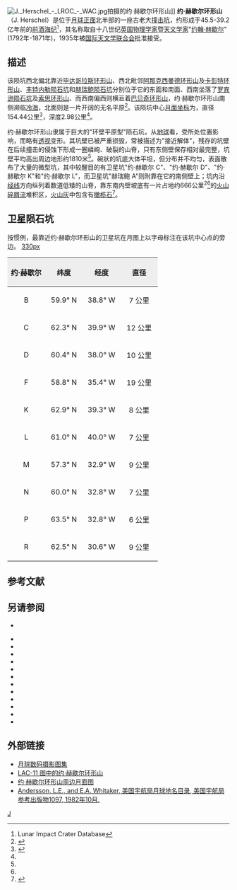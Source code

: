 {{lunar crater data|
 image=J. Herschel crater 4164 h1 4164 h2.jpg|240px|
 caption=月球轨道器4号拍摄的图像|
 latitude=62.31|
 N_or_S=N|
 longitude=41.86|
 E_or_W=W|
 diameter=154.44公里|
 depth=2.98公里|
 colong=46|
 eponym=[[约翰·赫歇尔|约翰·赫歇尔]]}}
[[Image:J._Herschel_-_LROC_-_WAC.jpg|thumb]]拍摄的约·赫歇尔环形山]]
'''约·赫歇尔环形山'''（J. Herschel）是位于[[月球正面|月球正面]]北半部的一座古老大[[撞击坑|撞击坑]]，约形成于45.5-39.2亿年前的[[前酒海纪|前酒海纪]]<ref name=LICD>Lunar Impact Crater Database</ref>，其名称取自十八世纪[[英国|英国]][[物理学家|物理学家]]暨[[天文学家|天文学家]]"[[约翰·赫歇尔|约翰·赫歇尔]]"(1792年-1871年)，1935年被[[国际天文学联合会|国际天文学联合会]]批准接受。

==描述== 
该陨坑西北偏北靠近[[毕达哥拉斯环形山|毕达哥拉斯环形山]]、西北毗邻[[阿那克西曼德环形山|阿那克西曼德环形山]]及[[卡彭特环形山|卡彭特环形山]]、[[丰特内勒陨石坑|丰特内勒陨石坑]]和[[赫瑞鲍陨石坑|赫瑞鲍陨石坑]]分别位于它的东面和南面、西南坐落了[[罗宾逊陨石坑|罗宾逊陨石坑]]及[[索思环形山|索思环形山]]、而西南偏西则横亘着[[巴贝奇环形山|巴贝奇环形山]]，约·赫歇尔环形山南侧濒临[[冷海|冷海]]，北面则是一片开阔的无名平原<ref>{{Cite web |url=http://planetarynames.wr.usgs.gov/images/Lunar/lac_11_wac.pdf |title=Crater J. Herschel on LAC-11 map. |access-date=2016-11-14 |archive-date=2015-12-20 |archive-url=https://web.archive.org/web/20151220034321/http://planetarynames.wr.usgs.gov/images/Lunar/lac_11_wac.pdf |dead-url=no }}</ref>。该陨坑中心[[月面坐标|月面坐标]]为{{Coord|62.31|N|41.86|W|globe:Moon|nogoogle=1|noosm=1}}，直径154.44公里<ref name="IAU">{{Cite web |url=http://planetarynames.wr.usgs.gov/Feature/2779 |title=Directory of the International Astronomical Union |access-date=2016-11-14 |archive-date=2018-07-06 |archive-url=https://web.archive.org/web/20180706021754/https://planetarynames.wr.usgs.gov/Feature/2779 |dead-url=no }}</ref>，深度2.98公里<ref name=LICD/>。

约·赫歇尔环形山隶属于巨大的"环壁平原型"陨石坑，从[[地球|地球]]看，受所处位置影响，而略有[[透视|透视]]变形。其坑壁已被严重损毁，常被描述为"接近解体"，残存的坑壁在后续撞击的侵蚀下形成一圈嶙峋、破裂的山脊，只有东侧壁保存相对最完整，坑壁平均高出周边地形约1810米<ref name="LICD"/>。碗状的坑底大体平坦，但分布并不均匀，表面散布了大量的微型坑，其中较醒目的有卫星坑"约·赫歇尔 C"、"约·赫歇尔 D"、"约·赫歇尔 K"和"约·赫歇尔 L"，而卫星坑"赫瑞鲍 A"则附靠在它的南侧壁上；坑内沿[[经线|经线]]方向纵列着数道低矮的山脊，靠东南内壁坡底有一片占地约666公里<sup>2</sup><ref name="LICD"/>的[[火山碎屑流|火山碎屑流]]堆积区，[[火山灰|火山灰]]中包含有[[橄榄石|橄榄石]]<ref name="WIKI">{{Cite web |url=http://the-moon.wikispaces.com/J.+Herschel |title=Description Crater online The Moon-Wiki |access-date=2016-11-14 |archive-date=2018-05-31 |archive-url=https://web.archive.org/web/20180531120445/http://the-moon.wikispaces.com/J.+Herschel |dead-url=yes }}</ref>。

==卫星陨石坑==
按惯例，最靠近约·赫歇尔环形山的卫星坑在月图上以字母标注在该坑中心点的旁边。
[[image:J_Herschel_sattelite_craters_map.jpg|330px]]

{| class="wikitable"
!width="25%" style="background:#eeeeee;" |约·赫歇尔 
!width="25%" style="background:#eeeeee;" |纬度
!width="25%" style="background:#eeeeee;" |经度
!width="25%" style="background:#eeeeee;" |直径
|-
|align="center"|B
|align="center"|59.9° N
|align="center"|38.8° W
|align="center"|7 公里
|-
|align="center"|C
|align="center"|62.3° N
|align="center"|39.9° W
|align="center"|12 公里
|-
|align="center"|D
|align="center"|60.4° N
|align="center"|38.0° W
|align="center"|10 公里
|-
|align="center"|F
|align="center"|58.8° N
|align="center"|35.4° W
|align="center"|19 公里
|-
|align="center"|K
|align="center"|62.9° N
|align="center"|39.3° W
|align="center"|8 公里
|-
|align="center"|L
|align="center"|61.0° N
|align="center"|40.0° W
|align="center"|7 公里
|-
|align="center"|M
|align="center"|57.3° N
|align="center"|32.9° W
|align="center"|9 公里
|-
|align="center"|N
|align="center"|60.0° N
|align="center"|32.8° W
|align="center"|7 公里
|-
|align="center"|P
|align="center"|63.5° N
|align="center"|32.8° W
|align="center"|6 公里
|-
|align="center"|R
|align="center"|62.5° N
|align="center"|30.6° W
|align="center"|9 公里
|}{{clear}}

==参考文献==
{{reflist}}

==另请参阅==
* {{cite web | last = Wood | first = Chuck | date = 2006-06-18 | url = http://www.lpod.org/?m=20060618 | title = Oozing Ejecta | publisher = Lunar Photo of the Day | accessdate = 2006-07-12 | deadurl = yes | archiveurl = https://web.archive.org/web/20061223151347/http://www.lpod.org/?m=20060618 | archivedate = 2006-12-23 }}
{{refbegin}}
* {{cite book
  | last1 = Andersson
  | first1 = L. E.
  | last2 = Whitaker
  | first2 = E. A.
  | authorlink2 = Ewen Whitaker
  | date = 1982
  | title = [[NASA|NASA]] Catalogue of Lunar Nomenclature
  | publisher = NASA RP-1097
  | ref = harv
  }}
* {{cite web
  | last = Blue
  | first = Jennifer
  | date = July 25, 2007
  | title = Gazetteer of Planetary Nomenclature
  | publisher = [[United_States_Geological_Survey|USGS]]
  | url = http://planetarynames.wr.usgs.gov/
  | accessdate = 2007-08-05
  | ref = harv
  | archive-date = 2019-12-13
  | archive-url = https://web.archive.org/web/20191213141228/https://planetarynames.wr.usgs.gov/
  | dead-url = no
  }}
* {{cite book
  | last1 = Bussey
  | first1 = B.
  | authorlink1 = Ben Bussey
  | last2 = Spudis
  | first2 = P.
  | authorlink2 = Paul Spudis
  | date = 2004
  | title = The Clementine Atlas of the Moon
  | publisher = Cambridge University Press
  | location = New York
  | isbn = 978-0-521-81528-4
  | ref = harv
  }}
* {{cite book
  | last1 = Cocks
  | first1 = Elijah E.
  | last2 = Cocks
  | first2 = Josiah C.
  | date = 1995
  | title = Who's Who on the Moon: A Biographical Dictionary of Lunar Nomenclature
  | url = https://archive.org/details/isbn_9780936389271
  | publisher = Tudor Publishers
  | isbn = 978-0-936389-27-1
  | ref = harv
  }}
* {{cite web
  | last = McDowell
  | first = Jonathan
  | date = July 15, 2007
  | url = http://host.planet4589.org/astro/lunar/
  | title = Lunar Nomenclature
  | publisher = Jonathan's Space Report
  | accessdate = 2007-10-24
  | ref = harv
  | archive-date = 2019-06-21
  | archive-url = https://web.archive.org/web/20190621012337/http://host.planet4589.org/astro/lunar/
  | dead-url = no
  }}
* {{cite journal| last1 = Menzel| first1 = D. H.| last2 = Minnaert| first2 = M.| last3 = Levin| first3 = B.| last4 = Dollfus| first4 = A.| last5 = Bell| first5 = B.| title = Report on Lunar Nomenclature by the Working Group of Commission 17 of the IAU| doi = 10.1007/BF00171763| journal = Space Science Reviews| volume = 12| issue = 2| pages = 136–186| date = 1971| bibcode = 1971SSRv...12..136M| ref = harv}}
* {{cite book
  | first = Patrick
  | last = Moore
  | authorlink = Patrick Moore
  | date = 2001
  | title = On the Moon
  | url = https://archive.org/details/patrickmooreonmo00patr
  | publisher = Sterling Publishing Co.
  | isbn = 978-0-304-35469-6
  | ref = harv
  }}
* {{cite book
  | first = Fred W.
  | last = Price
  | date = 1988
  | title = The Moon Observer's Handbook
  | publisher = Cambridge University Press
  | isbn = 978-0-521-33500-3
  | ref = harv
  }}
* {{cite book
  | last = Rükl
  | first = Antonín
  | authorlink = Antonín Rükl
  | date = 1990
  | title = Atlas of the Moon
  | publisher = Kalmbach Books
  | isbn = 978-0-913135-17-4
  | ref = harv
  }}
* {{cite book
  | last = Webb
  | first = Rev. T. W.
  | authorlink = Thomas William Webb
  | date = 1962
  | title = Celestial Objects for Common Telescopes
  | url = https://archive.org/details/celestialobjects00webb
  | edition = 6th revised
  | publisher = Dover
  | isbn = 978-0-486-20917-3
  | ref = harv
  }}
* {{cite book
  | first = Ewen A.
  | last = Whitaker
  | authorlink = Ewen Whitaker
  | date = 1999
  | title = Mapping and Naming the Moon
  | publisher = Cambridge University Press
  | isbn = 978-0-521-62248-6
  | ref = harv
  }}
* {{cite book
  | first = Peter T.
  | last = Wlasuk
  | date = 2000
  | title = Observing the Moon
  | publisher = Springer
  | isbn = 978-1-85233-193-1
  | ref = harv
 }}
{{refend}}

==外部链接==
* [https://web.archive.org/web/20161229033226/http://www.lpi.usra.edu/resources/lunar_orbiter/bin/srch_nam.shtml?J.%20Herschel%7C0 月球数码摄影图集]
* [https://web.archive.org/web/20161216061632/http://www.lpi.usra.edu/resources/mapcatalog/LAC/lac11/ LAC-11 图中的约·赫歇尔环形山]
* [http://www.lpi.usra.edu/resources/mapcatalog/usgs/I604/ 约·赫歇尔环形山周边月面图] {{Wayback|url=http://www.lpi.usra.edu/resources/mapcatalog/usgs/I604/ |date=20201209170943 }}
* [http://planet4589.org/astro/lunar/RP-1097.pdf Andersson, L.E., and E.A. Whitaker, 美国宇航局月球地名目录, 美国宇航局参考出版物1097, 1982年10月.] {{Wayback|url=http://planet4589.org/astro/lunar/RP-1097.pdf |date=20141006125838 }}

[[Category:月球环形山|J]]
{{月球環形山 (G-K)}}